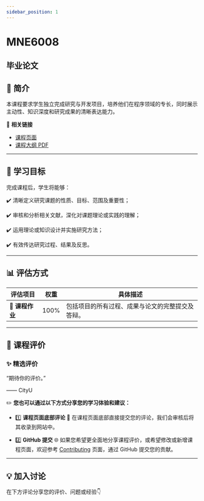 ```yaml
---
sidebar_position: 1
---
```


# MNE6008
## 毕业论文

## **📘 简介**
本课程要求学生独立完成研究与开发项目，培养他们在程序领域的专长，同时展示主动性、知识深度和研究成果的清晰表达能力。

🔗 **相关链接**
- [课程页面](https://www.cityu.edu.hk/catalogue/pg/202425/course/MNE6008.htm)
- [课程大纲 PDF](https://www.cityu.edu.hk/catalogue/pg/202425/course/MNE6008.pdf)

---

## **🎯 学习目标**

完成课程后，学生将能够：

✔️ 清晰定义研究课题的性质、目标、范围及重要性；

✔️ 审核和分析相关文献，深化对课题理论或实践的理解；

✔️ 运用理论或知识设计并实施研究方法；

✔️ 有效传达研究过程、结果及反思。

---

## **📊 评估方式**

| **评估项目**           | **权重** | **具体描述**                                                                                       |
|-----------------------|---------|---------------------------------------------------------------------------------------------------|
| **📖 课程作业**         | 100%    | 包括项目的所有过程、成果与论文的完整提交及答辩。                                                    |

---

## **💬 课程评价**

### ✨ **精选评价**
<div className={commentStyles.commentBox}>
    <p className={commentStyles.commentText}>
        “期待你的评价。”
    </p>
    <p className={commentStyles.commentAuthor}>—— CityU</p>
</div>

✏️ **您也可以通过以下方式分享您的学习体验和建议：**

- 1️⃣ **课程页面底部评论**
💬 在课程页面底部直接提交您的评论，我们会审核后将其收录到网站中。

- 2️⃣ **GitHub 提交**
🌐 如果您希望更全面地分享课程评价，或希望修改或新增课程页面，欢迎参考 [Contributing](https://penjc.github.io/cityU-navigator/contributing) 页面，通过 GitHub 提交您的贡献。

---

## **💡 加入讨论**

在下方评论分享您的评价、问题或经验👇
<Utterances />